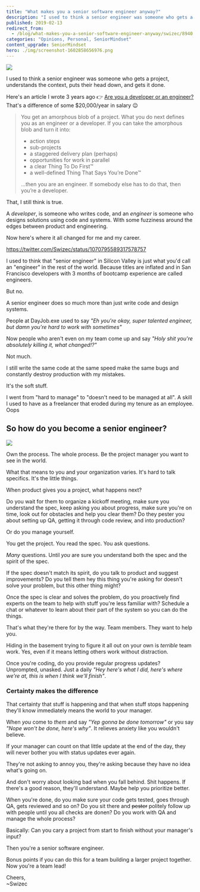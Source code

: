 ```yaml
---
title: "What makes you a senior software engineer anyway?"
description: "I used to think a senior engineer was someone who gets a project, understands the context, puts their head down, and gets it done. But no. A senior engineer does so much more than just write code and design systems."
published: 2019-02-13
redirect_from:
  - /blog/what-makes-you-a-senior-software-engineer-anyway/swizec/8940
categories: "Opinions, Personal, SeniorMindset"
content_upgrade: SeniorMindset
hero: ./img/screenshot-1602858656976.png
---
```



![](./img/max-1600-1tpHMqvqrzq76oupajmvtKA.jpg)

I used to think a senior engineer was someone who gets a project, understands the context, puts their head down, and gets it done.

Here's an article I wrote 3 years ago 👉 [Are you a developer or an engineer?](https://medium.com/swizec-s-nightowls/are-you-an-engineer-or-a-developer-79e0d37c3293) That's a difference of some \$20,000/year in salary 😉

<SeniorMindset />

> You get an amorphous blob of a project. What you do next defines you as an engineer or a developer. If you can take the amorphous blob and turn it into:
>
> - action steps
> - sub-projects
> - a staggered delivery plan (perhaps)
> - opportunities for work in parallel
> - a clear Thing To Do First™
> - a well-defined Thing That Says You’re Done™
>
> …then you are an engineer. If somebody else has to do that, then you’re a developer.

That, I still think is true.

A _developer_, is someone who writes code, and an _engineer_ is someone who designs solutions using code and systems. With some fuzziness around the edges between product and engineering.

Now here's where it all changed for me and my career.

https://twitter.com/Swizec/status/1070795589317578757

I used to think that "senior engineer" in Silicon Valley is just what you'd call an "engineer" in the rest of the world. Because titles are inflated and in San Francisco developers with 3 months of bootcamp experience are called engineers.

But no.

A senior engineer does so much more than just write code and design systems.

People at DayJob.exe used to say _"Eh you're okay, super talented engineer, but damn you're hard to work with sometimes"_

Now people who aren't even on my team come up and say _"Holy shit you're absolutely killing it, what changed!?"_

Not much.

I still write the same code at the same speed make the same bugs and constantly destroy production with my mistakes.

It's the soft stuff.

I went from "hard to manage" to "doesn't need to be managed at all". A skill I used to have as a freelancer that eroded during my tenure as an employee. Oops

## So how do you become a senior engineer?

![](https://swizec.com/blog/wp-content/uploads/2019/02/IMG_0234-1024x575.jpg)

Own the process. The whole process. Be the project manager you want to see in the world.

What that means to you and your organization varies. It's hard to talk specifics. It's the little things.

When product gives you a project, what happens next?

Do you wait for them to organize a kickoff meeting, make sure you understand the spec, keep asking you about progress, make sure you're on time, look out for obstacles and help you clear them? Do they pester you about setting up QA, getting it through code review, and into production?

Or do you manage yourself.

You get the project. You read the spec. You ask questions.

_Many_ questions. Until _you_ are sure you understand both the spec and the spirit of the spec.

If the spec doesn't match its spirit, do you talk to product and suggest improvements? Do you tell them hey this thing you're asking for doesn't solve your problem, but this other thing might?

Once the spec is clear and solves the problem, do you proactively find experts on the team to help with stuff you're less familiar with? Schedule a chat or whatever to learn about their part of the system so you can do the things.

That's what they're there for by the way. Team members. They want to help you.

Hiding in the basement trying to figure it all out on your own is _terrible_ team work. Yes, even if it means letting others work without distraction.

Once you're coding, do you provide regular progress updates? Unprompted, unasked. Just a daily _"Hey here's what I did, here's where we're at, this is when I think we'll finish"_.

### Certainty makes the difference

That certainty that stuff is happening and that when stuff stops happening they'll know immediately means the world to your manager.

When _you_ come to _them_ and say _"Yep gonna be done tomorrow"_ or you say _"Nope won't be done, here's why"_. It relieves anxiety like you wouldn't believe.

If your manager can count on that little update at the end of the day, they will never bother you with status updates ever again.

They're not asking to annoy you, they're asking because they have no idea what's going on.

And don't worry about looking bad when you fall behind. Shit happens. If there's a good reason, they'll understand. Maybe help you prioritize better.

When you're done, do you make sure your code gets tested, goes through QA, gets reviewed and so on? Do you sit there and ~~pester~~ politely follow up with people until you all checks are donen? Do you work with QA and manage the whole process?

Basically: Can you cary a project from start to finish without your manager's input?

Then you're a senior software engineer.

Bonus points if you can do this for a team building a larger project together. Now you're a team lead!

Cheers,<br/>
~Swizec
